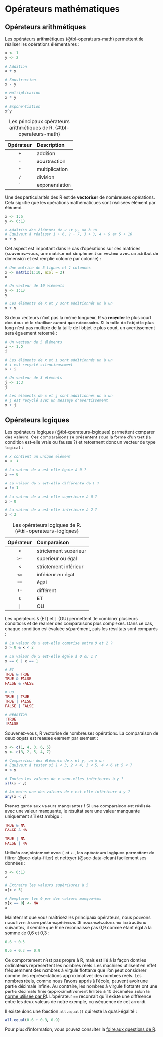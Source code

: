 # Opérateurs mathématiques {#sec-rstats-operators}
## Opérateurs arithmétiques

Les opérateurs arithmétiques (@tbl-operateurs-math) permettent de réaliser les opérations élémentaires :

```r
x <- 1
y <- 2

# Addition
x + y

# Soustraction
x - y

# Multiplication
x * y

# Exponentiation
x^y
```

| Opérateur | Description    |
|:---------:|:---------------|
| `+`       | addition       |
| `-`       | soustraction   |
| `*`       | multiplication |
| `/`       | division       |
| `^`       | exponentiation |

: Les principaux opérateurs arithmétiques de R. {#tbl-operateurs-math}

Une des particularités des R est de **vectoriser** de nombreuses opérations. Cela signifie que les opérations mathématiques sont réalisées élément par élément :

```r
x <- 1:5
y <- 6:10

# Addition des éléments de x et y, un à un
# Équivaut à réaliser 1 + 6, 2 + 7, 3 + 8, 4 + 9 et 5 + 10
x + y
```

Cet aspect est important dans le cas d'opérations sur des matrices (souvenez-vous, une matrice est simplement un vecteur avec un attribut de dimension et est remplie colonne par colonne) :

```r
# Une matrice de 5 lignes et 2 colonnes
x <- matrix(1:10, ncol = 2)
x

# Un vecteur de 10 éléments
y <- 1:10
y

# Les éléments de x et y sont additionnés un à un
x + y
```

Si deux vecteurs n'ont pas la même longueur, R va **recycler** le plus court des deux et le réutiliser autant que nécessaire. Si la taille de l'objet le plus long n'est pas multiple de la taille de l'objet le plus court, un avertissement sera également retourné :

```r
# Un vecteur de 5 éléments
i <- 1:5
i

# Les éléments de x et i sont additionnés un à un
# i est recyclé silencieusement
x + i

# Un vecteur de 3 éléments
j <- 1:3
j

# Les éléments de x et j sont additionnés un à un
# j est recyclé avec un message d'avertissement
x + j
```

## Opérateurs logiques

Les opérateurs logiques (@tbl-operateurs-logiques) permettent comparer des valeurs. Ces comparaisons se présentent sous la forme d'un test (la condition est-elle vraie ou fausse ?) et retournent donc un vecteur de type `logical` :

```r
# x contient un unique élément
x <- 1

# La valeur de x est-elle égale à 0 ?
x == 0

# La valeur de x est-elle différente de 1 ?
x != 1

# La valeur de x est-elle supérieure à 0 ?
x > 0

# La valeur de x est-elle inférieure à 2 ?
x < 2
```

| Opérateur | Comparaison           |
|:---------:|:----------------------|
| `>`       | strictement supérieur |
| `>=`      | supérieur ou égal     |
| `<`       | strictement inférieur |
| `<=`      | inférieur ou égal     |
| `==`      | égal                  |
| `!=`      | différent             |
| `&`       | ET                    |
| `|`       | OU                    |

: Les opérateurs logiques de R. {#tbl-operateurs-logiques}

Les opérateurs `&` (ET) et `|` (OU) permettent de combiner plusieurs conditions et de réaliser des comparaisons plus complexes. Dans ce cas, chaque condition est évaluée séparément, puis les résultats sont comparés :

```r
# La valeur de x est-elle comprise entre 0 et 2 ?
x > 0 & x < 2

# La valeur de x est-elle égale à 0 ou 1 ?
x == 0 | x == 1

# ET
TRUE & TRUE
TRUE & FALSE
FALSE & FALSE

# OU
TRUE | TRUE
TRUE | FALSE
FALSE | FALSE

# NEGATION
!TRUE
!FALSE
```

Souvenez-vous, R vectorise de nombreuses opérations. La comparaison de deux objets est réalisée élément par élément :

```r
x <- c(1, 4, 3, 6, 5)
y <- c(3, 2, 5, 4, 7)

# Comparaison des éléments de x et y, un à un
# Équivaut à tester si 1 < 3, 2 < 4, 3 < 5, 4 < 6 et 5 < 7
x < y

# Toutes les valeurs de x sont-elles inférieures à y ?
all(x < y)

# Au moins une des valeurs de x est-elle inférieure à y ?
any(x < y)
```

:::{.callout-warning}
Prenez garde aux valeurs manquantes ! Si une comparaison est réalisée avec une valeur manquante, le résultat sera une valeur manquante uniquement s'il est ambigu :

```r
TRUE & NA
FALSE & NA

TRUE | NA
FALSE | NA
```
:::

Utilisés conjointement avec `[` et `<-`, les opérateurs logiques permettent de filtrer (@sec-data-filter) et nettoyer (@sec-data-clean) facilement ses données :

```r
x <- 0:10
x

# Extraire les valeurs supérieures à 5
x[x > 5]

# Remplacer les 0 par des valeurs manquantes
x[x == 0] <- NA
x
```

:::{.callout-note}
Maintenant que vous maîtrisez les principaux opérateurs, nous pouvons nous livrer à une petite expérience. Si nous exécutons les instructions suivantes, il semble que R ne reconnaisse pas 0,9 comme étant égal à la somme de 0,6 et 0,3 :

```r
0.6 + 0.3

0.6 + 0.3 == 0.9
```

Ce comportement n'est pas propre à R, mais est lié à la façon dont les ordinateurs représentent les nombres réels. Les machines utilisent en effet fréquemment des nombres à virgule flottante que l'on peut considérer comme des représentations approximatives des nombres réels. Les nombres réels, comme nous l'avons appris à l'école, peuvent avoir une partie décimale infinie. Au contraire, les nombres à virgule flottante ont une partie décimale finie (approximativement limitée à 16 décimales selon la [norme utilisée par R](https://fr.wikipedia.org/wiki/IEEE_754)). L'opérateur `==` reconnait qu'il existe une différence entre les deux valeurs de notre exemple, conséquence de cet arrondi.

Il existe donc une fonction `all.equal()` qui teste la quasi-égalité :

```r
all.equal(0.6 + 0.3, 0.9)
```

Pour plus d'information, vous pouvez consulter la [foire aux questions de R](https://cran.r-project.org/doc/FAQ/R-FAQ.html#Why-doesn_0027t-R-think-these-numbers-are-equal_003f).
:::

